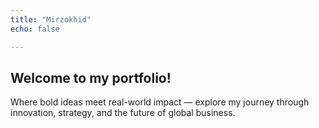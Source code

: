 ```yaml
---
title: "Mirzokhid"
echo: false

---
```


## Welcome to my portfolio!

Where bold ideas meet real-world impact — explore my journey through innovation, strategy, and the future of global business.
